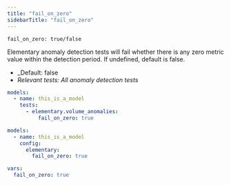```yaml
---
title: "fail_on_zero"
sidebarTitle: "fail_on_zero"
---
```


`fail_on_zero: true/false`

Elementary anomaly detection tests will fail whether there is any zero metric value within the detection period.
If undefined, default is false.

- _Default: false
- _Relevant tests: All anomaly detection tests_

<RequestExample>

```yml test
models:
  - name: this_is_a_model
    tests:
      - elementary.volume_anomalies:
          fail_on_zero: true
```

```yml model
models:
  - name: this_is_a_model
    config:
      elementary:
        fail_on_zero: true
```

```yml dbt_project.yml
vars:
  fail_on_zero: true
```

</RequestExample>
